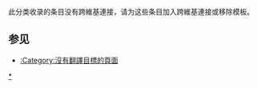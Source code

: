 {{隐藏分类}}
{{empty_category}}
{{Maintenance category}}

此分类收录的条目没有跨維基連接，请为这些条目加入跨維基連接或移除{{Tlx|Expand language}}模板。

== 参见 ==
* [[:Category:沒有翻譯目標的頁面|:Category:沒有翻譯目標的頁面]]

[[Category:需要從外語維基百科翻譯的條目|*]]